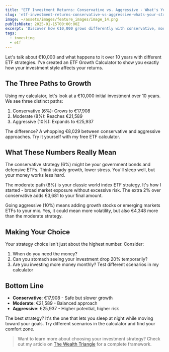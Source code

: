 ```yaml
---
title: "ETF Investment Returns: Conservative vs. Aggressive - What's Your Strategy?"
slug: 'etf-investment-returns-conservative-vs-aggressive-whats-your-strategy'
image: ~/assets/images/feature_images/image_14.png
publishDate: 2025-01-15T00:00:00Z
excerpt: 'Discover how €10,000 grows differently with conservative, moderate, and aggressive ETF strategies over 10 years, and find which approach matches your goals.'
tags:
  - investing
  - etf
---
```


Let's talk about €10,000 and what happens to it over 10 years with different ETF strategies. I've created an ETF Growth Calculator to show you exactly how your investment style affects your returns.

## The Three Paths to Growth

Using my calculator, let's look at a €10,000 initial investment over 10 years. We see three distinct paths:

1. Conservative (6%): Grows to €17,908
2. Moderate (8%): Reaches €21,589
3. Aggressive (10%): Expands to €25,937

The difference? A whopping €8,029 between conservative and aggressive approaches. Try it yourself with my free ETF calculator.

## What These Numbers Really Mean

The conservative strategy (6%) might be your government bonds and defensive ETFs. Think steady growth, lower stress. You'll sleep well, but your money works less hard.

The moderate path (8%) is your classic world index ETF strategy. It's how I started - broad market exposure without excessive risk. The extra 2% over conservative adds €3,681 to your final amount.

Going aggressive (10%) means adding growth stocks or emerging markets ETFs to your mix. Yes, it could mean more volatility, but also €4,348 more than the moderate strategy.

## Making Your Choice

Your strategy choice isn't just about the highest number. Consider:

1. When do you need the money?
2. Can you stomach seeing your investment drop 20% temporarily?
3. Are you investing more money monthly? Test different scenarios in my calculator

## Bottom Line

- **Conservative**: €17,908 - Safe but slower growth
- **Moderate**: €21,589 - Balanced approach
- **Aggressive**: €25,937 - Higher potential, higher risk

The best strategy? It's the one that lets you sleep at night while moving toward your goals. Try different scenarios in the calculator and find your comfort zone.

> Want to learn more about choosing your investment strategy? Check out my article on [The Wealth Triangle](/wealth-triangle) for a complete framework.
